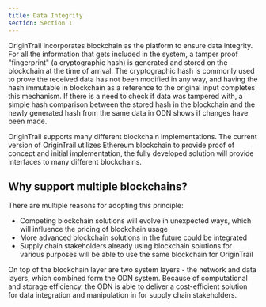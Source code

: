 ```yaml
---
title: Data Integrity
section: Section 1
---
```


<YoutubeEmbed videoId="uCcL1p5dV_g" title="OT 101 — OriginTrail integrity" />

OriginTrail incorporates blockchain as the platform to ensure data integrity. For all the information that gets included in the system, a tamper proof "fingerprint" (a cryptographic hash) is generated and stored on the blockchain at the time of arrival. The cryptographic hash is commonly used to prove the received data has not been modified in any way, and having the hash immutable in blockchain as a reference to the original input completes this mechanism. If there is a need to check if data was tampered with, a simple hash comparison between the stored hash in the blockchain and the newly generated hash from the same data in ODN shows if changes have been made.

OriginTrail supports many different blockchain implementations. The current version of OriginTrail utilizes Ethereum blockchain to provide proof of concept and initial implementation, the fully developed solution will provide interfaces to many different blockchains.

## Why support multiple blockchains?

There are multiple reasons for adopting this principle:

- Competing blockchain solutions will evolve in unexpected ways, which will influence the pricing of blockchain usage
- More advanced blockchain solutions in the future could be integrated
- Supply chain stakeholders already using blockchain solutions for various purposes will be able to use the same blockchain for OriginTrail

On top of the blockchain layer are two system layers - the network and data layers, which combined form the ODN system. Because of computational and storage efficiency, the ODN is able to deliver a cost-efficient solution for data integration and manipulation in for supply chain stakeholders.